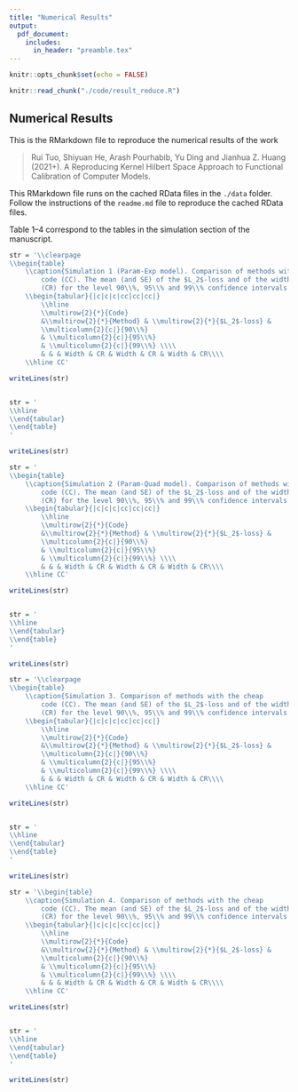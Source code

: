 ```yaml
---
title: "Numerical Results"
output:
  pdf_document:
    includes:
      in_header: "preamble.tex"
---
```


```r
knitr::opts_chunk$set(echo = FALSE)
```

```r
knitr::read_chunk("./code/result_reduce.R")
```

## Numerical Results

This is the RMarkdown file to reproduce the numerical results of the work 

> Rui Tuo, Shiyuan He, Arash Pourhabib, Yu Ding and Jianhua Z. Huang (2021+). A Reproducing Kernel Hilbert Space Approach to Functional Calibration of Computer Models.

This RMarkdown file runs on the cached RData files in the `./data` folder. Follow the instructions of the `readme.md` file to reproduce the cached RData files.

Table 1--4 correspond to the tables in the simulation section of the manuscript. 

```r
str = '\\clearpage
\\begin{table}
	\\caption{Simulation 1 (Param-Exp model). Comparison of methods with the cheap
		code (CC). The mean (and SE) of the $L_2$-loss and of the width and average coverage rate
		(CR) for the level 90\\%, 95\\% and 99\\% confidence intervals.} 
	\\begin{tabular}{|c|c|c|cc|cc|cc|}
		\\hline
		\\multirow{2}{*}{Code} 
		&\\multirow{2}{*}{Method} & \\multirow{2}{*}{$L_2$-loss} & 
		\\multicolumn{2}{c|}{90\\%}
		& \\multicolumn{2}{c|}{95\\%}
		& \\multicolumn{2}{c|}{99\\%} \\\\
		& & & Width & CR & Width & CR & Width & CR\\\\
	\\hline CC'

writeLines(str)
```

```r
```

```r
str = '
\\hline
\\end{tabular}	
\\end{table}
'

writeLines(str)
```


```r
str = '
\\begin{table}
	\\caption{Simulation 2 (Param-Quad model). Comparison of methods with the cheap
		code (CC). The mean (and SE) of the $L_2$-loss and of the width and average coverage rate
		(CR) for the level 90\\%, 95\\% and 99\\% confidence intervals.} 
	\\begin{tabular}{|c|c|c|cc|cc|cc|}
		\\hline
		\\multirow{2}{*}{Code} 
		&\\multirow{2}{*}{Method} & \\multirow{2}{*}{$L_2$-loss} & 
		\\multicolumn{2}{c|}{90\\%}
		& \\multicolumn{2}{c|}{95\\%}
		& \\multicolumn{2}{c|}{99\\%} \\\\
		& & & Width & CR & Width & CR & Width & CR\\\\
	\\hline CC'

writeLines(str)
```

```r
```

```r
str = '
\\hline
\\end{tabular}	
\\end{table}
'

writeLines(str)
```



```r
str = '\\clearpage
\\begin{table}
	\\caption{Simulation 3. Comparison of methods with the cheap
		code (CC). The mean (and SE) of the $L_2$-loss and of the width and average coverage rate
		(CR) for the level 90\\%, 95\\% and 99\\% confidence intervals.} 
	\\begin{tabular}{|c|c|c|cc|cc|cc|}
		\\hline
		\\multirow{2}{*}{Code} 
		&\\multirow{2}{*}{Method} & \\multirow{2}{*}{$L_2$-loss} & 
		\\multicolumn{2}{c|}{90\\%}
		& \\multicolumn{2}{c|}{95\\%}
		& \\multicolumn{2}{c|}{99\\%} \\\\
		& & & Width & CR & Width & CR & Width & CR\\\\
	\\hline CC'

writeLines(str)
```

```r
```

```r
str = '
\\hline
\\end{tabular}	
\\end{table}
'

writeLines(str)
```




```r
str = '\\begin{table}
	\\caption{Simulation 4. Comparison of methods with the cheap
		code (CC). The mean (and SE) of the $L_2$-loss and of the width and average coverage rate
		(CR) for the level 90\\%, 95\\% and 99\\% confidence intervals.} 
	\\begin{tabular}{|c|c|c|cc|cc|cc|}
		\\hline
		\\multirow{2}{*}{Code} 
		&\\multirow{2}{*}{Method} & \\multirow{2}{*}{$L_2$-loss} & 
		\\multicolumn{2}{c|}{90\\%}
		& \\multicolumn{2}{c|}{95\\%}
		& \\multicolumn{2}{c|}{99\\%} \\\\
		& & & Width & CR & Width & CR & Width & CR\\\\
	\\hline CC'

writeLines(str)
```

```r
```

```r
str = '
\\hline
\\end{tabular}	
\\end{table}
'

writeLines(str)
```



